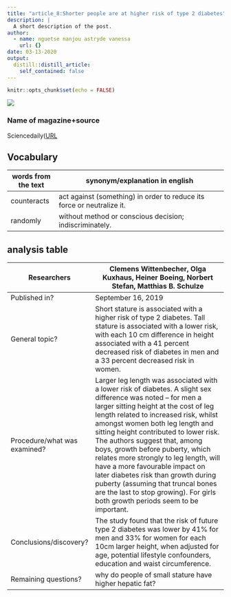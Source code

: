 ```yaml
---
title: "article_8:Shorter people are at higher risk of type 2 diabetes"
description: |
  A short description of the post.
author:
  - name: nguetse nanjou astryde vanessa
    url: {}
date: 03-13-2020
output:
  distill::distill_article:
    self_contained: false
---
```


```r
knitr::opts_chunk$set(echo = FALSE)
```

![](https://cosmos-images2.imgix.net/file/spina/photo/20311/190910-HEIGHT_full.jpg?ixlib=rails-2.1.4&auto=format&ch=Width%2CDPR&fit=max&w=1400)

### Name of magazine+source

 Sciencedaily([URL](www.sciencedaily.com/releases/2019/09/190916182500.htm)



## Vocabulary

  words from the text |   synonym/explanation in english                                       |
| -------------------- | ---------------------------------------------------------------------- |
| counteracts          | act against (something) in order to reduce its force or neutralize it. |
| randomly             |  without method or conscious decision; indiscriminately.               |

## analysis table

  Researchers                    | Clemens Wittenbecher, Olga Kuxhaus, Heiner Boeing, Norbert Stefan, Matthias B. Schulze                                                                                                                                                                                                                                                                                                                                                                                                                                                                                                    |
| ------------------------------- | ----------------------------------------------------------------------------------------------------------------------------------------------------------------------------------------------------------------------------------------------------------------------------------------------------------------------------------------------------------------------------------------------------------------------------------------------------------------------------------------------------------------------------------------------------------------------------------------- |
| Published   in?                 | September 16, 2019                                                                                                                                                                                                                                                                                                                                                                                                                                                                                                                                                                        |
| General topic?                  |  Short stature is associated with a higher risk of type 2 diabetes. Tall stature is associated with a lower risk, with each 10 cm difference in height associated with a 41 percent decreased risk of diabetes in men and a 33 percent decreased risk in women.                                                                                                                                                                                                                                                                                                 |
|  Procedure/what was examined?   | Larger leg length was associated with a lower risk of diabetes. A slight sex difference was noted -- for men a larger sitting height at the cost of leg length related to increased risk, whilst amongst women both leg length and sitting height contributed to lower risk. The authors suggest that, among boys, growth before puberty, which relates more strongly to leg length, will have a more favourable impact on later diabetes risk than growth during puberty (assuming that truncal bones are the last to stop growing). For girls both growth periods seem to be important. |
| Conclusions/discovery?          | The study found that the risk of future type 2 diabetes was lower by 41% for men and 33% for women for each 10cm larger height, when adjusted for age, potential lifestyle confounders, education and waist circumference.                                                                                                                                                                                                                                                                                                                                                                |
|    Remaining questions?         | why do people of small stature have higher hepatic fat?                                                                                                                                                                                                                                                                                                                                                                                                                                                                                                                                   |

